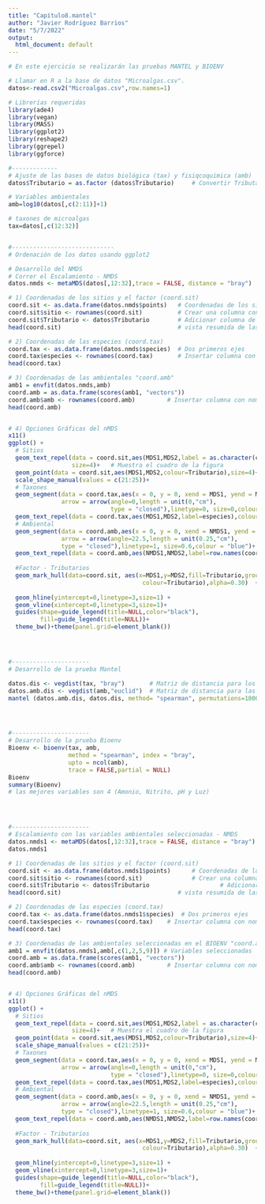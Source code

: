---
title: "Capítulo8.mantel"
author: "Javier Rodríguez Barrios"
date: "5/7/2022"
output:
  html_document: default
---


```{r, message= FALSE, warning= FALSE}
# En este ejercicio se realizarán las pruebas MANTEL y BIOENV

# Llamar en R a la base de datos "Microalgas.csv".
datos<-read.csv2("Microalgas.csv",row.names=1)  

# Librerías requeridas
library(ade4)
library(vegan)
library(MASS)
library(ggplot2)
library(reshape2)
library(ggrepel)
library(ggforce)

#-------------
# Ajuste de las bases de datos biológica (tax) y fisiqcoquimica (amb)
datos$Tributario = as.factor (datos$Tributario)   	# Convertir Tributario a factor

# Variables ambientales
amb=log10(datos[,c(2:11)]+1)

# taxones de microalgas
tax=datos[,c(12:32)]


#-----------------------------
# Ordenación de los datos usando ggplot2

# Desarrollo del NMDS
# Correr el Escalamiento - NMDS
datos.nmds <- metaMDS(datos[,12:32],trace = FALSE, distance = "bray")

# 1) Coordenadas de los sitios y el factor (coord.sit)
coord.sit <- as.data.frame(datos.nmds$points)   # Coordenadas de los sitios
coord.sit$sitio <- rownames(coord.sit)          # Crear una columna con nombres de los sitios
coord.sit$Tributario <- datos$Tributario        # Adicionar columna de grupos por Tributario
head(coord.sit)                                 # vista resumida de las coordenadas de sitios

# 2) Coordenadas de las especies (coord.tax) 
coord.tax <- as.data.frame(datos.nmds$species)  # Dos primeros ejes
coord.tax$especies <- rownames(coord.tax)       # Insertar columna con nombres de los taxones
head(coord.tax) 

# 3) Coordenadas de las ambientales "coord.amb"
amb1 = envfit(datos.nmds,amb) 
coord.amb = as.data.frame(scores(amb1, "vectors"))
coord.amb$amb <- rownames(coord.amb)         # Insertar columna con nombres de las ambientales
head(coord.amb) 


# 4) Opciones Gráficas del nMDS
x11()
ggplot() +
  # Sitios
  geom_text_repel(data = coord.sit,aes(MDS1,MDS2,label = as.character(coord.sit$sitio)),
                  size=4)+   # Muestra el cuadro de la figura
  geom_point(data = coord.sit,aes(MDS1,MDS2,colour=Tributario),size=4)+
  scale_shape_manual(values = c(21:25))+
  # Taxones   
  geom_segment(data = coord.tax,aes(x = 0, y = 0, xend = MDS1, yend = MDS2), 
               arrow = arrow(angle=0,length = unit(0,"cm"),
                             type = "closed"),linetype=0, size=0,colour = "red")+
  geom_text_repel(data = coord.tax,aes(MDS1,MDS2,label=especies),colour = "red")+
  # Ambiental  
  geom_segment(data = coord.amb,aes(x = 0, y = 0, xend = NMDS1, yend = NMDS2), 
               arrow = arrow(angle=22.5,length = unit(0.25,"cm"),
               type = "closed"),linetype=1, size=0.6,colour = "blue")+
  geom_text_repel(data = coord.amb,aes(NMDS1,NMDS2,label=row.names(coord.amb)),colour = "#00abff")+
  
  #Factor - Tributarios
  geom_mark_hull(data=coord.sit, aes(x=MDS1,y=MDS2,fill=Tributario,group=Tributario,
                                      colour=Tributario),alpha=0.30)  +
  
  geom_hline(yintercept=0,linetype=3,size=1) + 
  geom_vline(xintercept=0,linetype=3,size=1)+
  guides(shape=guide_legend(title=NULL,color="black"),
         fill=guide_legend(title=NULL))+
  theme_bw()+theme(panel.grid=element_blank()) 




#----------------------
# Desarrollo de la prueba Mantel

datos.dis <- vegdist(tax, "bray")		# Matriz de distancia para los taxones
datos.amb.dis <- vegdist(amb,"euclid")	# Matriz de distancia para las variables ambientales
mantel (datos.amb.dis, datos.dis, method= "spearman", permutations=1000)	# MANTEL




#----------------------
# Desarrollo de la prueba Bioenv
Bioenv <- bioenv(tax, amb,
                 method = "spearman", index = "bray",
                 upto = ncol(amb), 
                 trace = FALSE,partial = NULL)
Bioenv
summary(Bioenv)
# las mejores variables son 4 (Amonio, Nitrito, pH y Luz)




#----------------------
# Escalamiento con las variables ambientales seleccionadas - NMDS
datos.nmds1 <- metaMDS(datos[,12:32],trace = FALSE, distance = "bray")
datos.nmds1

# 1) Coordenadas de los sitios y el factor (coord.sit)
coord.sit <- as.data.frame(datos.nmds1$points)   	# Coordenadas de los sitios
coord.sit$sitio <- rownames(coord.sit)          	# Crear una columna con nombres de los sitios
coord.sit$Tributario <- datos$Tributario                  	# Adicionar columna de grupos por región
head(coord.sit)                                 # vista resumida de las coordenadas de sitios

# 2) Coordenadas de las especies (coord.tax) 
coord.tax <- as.data.frame(datos.nmds1$species)  # Dos primeros ejes
coord.tax$especies <- rownames(coord.tax)    # Insertar columna con nombres de los taxones
head(coord.tax) 

# 3) Coordenadas de las ambientales seleccionadas en el BIOENV "coord.amb"
amb1 = envfit(datos.nmds1,amb[,c(1,2,5,9)]) # Variables seleccionadas
coord.amb = as.data.frame(scores(amb1, "vectors"))
coord.amb$amb <- rownames(coord.amb)         # Insertar columna con nombres de las ambientales
head(coord.amb) 


# 4) Opciones Gráficas del nMDS
x11()
ggplot() +
  # Sitios
  geom_text_repel(data = coord.sit,aes(MDS1,MDS2,label = as.character(coord.sit$sitio)),
                  size=4)+   # Muestra el cuadro de la figura
  geom_point(data = coord.sit,aes(MDS1,MDS2,colour=Tributario),size=4)+
  scale_shape_manual(values = c(21:25))+
  # Taxones   
  geom_segment(data = coord.tax,aes(x = 0, y = 0, xend = MDS1, yend = MDS2), 
               arrow = arrow(angle=0,length = unit(0,"cm"),
                             type = "closed"),linetype=0, size=0,colour = "red")+
  geom_text_repel(data = coord.tax,aes(MDS1,MDS2,label=especies),colour = "red")+
  # Ambiental  
  geom_segment(data = coord.amb,aes(x = 0, y = 0, xend = NMDS1, yend = NMDS2), 
               arrow = arrow(angle=22.5,length = unit(0.25,"cm"),
               type = "closed"),linetype=1, size=0.6,colour = "blue")+
  geom_text_repel(data = coord.amb,aes(NMDS1,NMDS2,label=row.names(coord.amb)),colour = "#00abff")+
  
  #Factor - Tributarios
  geom_mark_hull(data=coord.sit, aes(x=MDS1,y=MDS2,fill=Tributario,group=Tributario,
                                      colour=Tributario),alpha=0.30)  +
  
  geom_hline(yintercept=0,linetype=3,size=1) + 
  geom_vline(xintercept=0,linetype=3,size=1)+
  guides(shape=guide_legend(title=NULL,color="black"),
         fill=guide_legend(title=NULL))+
  theme_bw()+theme(panel.grid=element_blank())  

```

